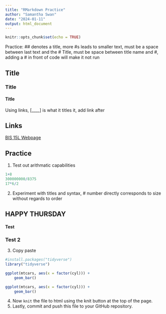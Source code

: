 ```yaml
---
title: "RMarkdown Practice"
author: "Samantha Swan"
date: "2024-01-11"
output: html_document
---
```


```r
knitr::opts_chunk$set(echo = TRUE)
```

Practice: ## denotes a title, more #s leads to smaller text, must be a space between last text and the # Title, must be space between title name and #, adding a # in front of code will make it not run

## Title
### Title
#### Title

Using links, [____] is what it titles it, add link after

## Links

[BIS 15L Webpage](https://jmledford3115.github.io/datascibiol/)

## Practice
1. Test out arithmatic capabilities
```r
1+8
300000000/8375
17*6/2
```

2. Experiment with titles and syntax, # number directly corresponds to size without regards to order

## HAPPY THURSDAY
#### Test
### Test 2

3. Copy paste
```r
#install.packages("tidyverse")
library("tidyverse")
```


```r
ggplot(mtcars, aes(x = factor(cyl))) +
    geom_bar()
```

```r
ggplot(mtcars, aes(x = factor(cyl))) +
    geom_bar()
```

4. Now `knit` the file to html using the knit button at the top of the page.  
5. Lastly, commit and push this file to your GitHub repository.  